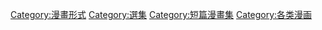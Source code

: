 {{catmore}}

[[Category:漫畫形式|Category:漫畫形式]]
[[Category:選集|Category:選集]]
[[Category:短篇漫畫集|Category:短篇漫畫集]]
[[Category:各类漫画|Category:各类漫画]]
